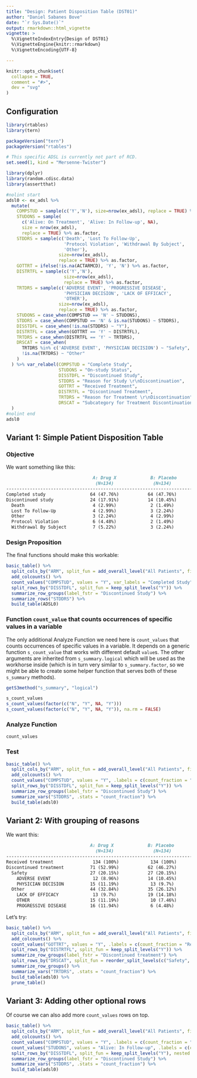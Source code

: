 ---
title: "Design: Patient Disposition Table (DST01)"
author: "Daniel Sabanes Bove"
date: "`r Sys.Date()`"
output: rmarkdown::html_vignette
vignette: >
  %\VignetteIndexEntry{Design of DST01}
  %\VignetteEngine{knitr::rmarkdown}
  %\VignetteEncoding{UTF-8}

---

```{r, include = FALSE}
knitr::opts_chunk$set(
  collapse = TRUE,
  comment = "#>",
  dev = "svg"
)
```

## Configuration

```{r setup}
library(rtables)
library(tern)

packageVersion("tern")
packageVersion("rtables")
```

```{r data, results = "asis", eval = TRUE}

# This specific ADSL is currently not part of RCD.
set.seed(1, kind = "Mersenne-Twister")

library(dplyr)
library(random.cdisc.data)
library(assertthat)

#nolint start
adsl0 <- ex_adsl %>%
  mutate(
    COMPSTUD = sample(c('Y','N'), size=nrow(ex_adsl), replace = TRUE) %>% as.factor,
    STUDONS = sample(
      c('Alive: On Treatment', 'Alive: In Follow-up', NA), 
      size = nrow(ex_adsl), 
      replace = TRUE) %>% as.factor,
    STDDRS = sample(c('Death', 'Lost To Follow-Up',
                      'Protocol Violation', 'Withdrawal By Subject',
                      'Other'),
                    size=nrow(ex_adsl),
                    replace = TRUE) %>% as.factor,
    GOTTRT = ifelse(!is.na(ACTARMCD), 'Y', 'N') %>% as.factor,
    DISTRTFL = sample(c('Y','N'),
                      size=nrow(ex_adsl),
                      replace = TRUE) %>% as.factor,
    TRTDRS = sample(c('ADVERSE EVENT', 'PROGRESSIVE DISEASE',
                      'PHYSICIAN DECISION', 'LACK OF EFFICACY',
                      'OTHER'),
                    size=nrow(ex_adsl),
                    replace = TRUE) %>% as.factor,
    STUDONS = case_when(COMPSTUD == 'N' ~ STUDONS),
    STDDRS = case_when(COMPSTUD == 'N' & is.na(STUDONS) ~ STDDRS),
    DISSTDFL = case_when(!is.na(STDDRS) ~ "Y"),
    DISTRTFL = case_when(GOTTRT == 'Y' ~ DISTRTFL),
    TRTDRS = case_when(DISTRTFL == 'Y' ~ TRTDRS),
    DRSCAT = case_when(
      TRTDRS %in% c('ADVERSE EVENT', 'PHYSICIAN DECISION') ~ "Safety",
      !is.na(TRTDRS) ~ "Other"
    )
  ) %>% var_relabel(COMPSTUD = "Complete Study",
                    STUDONS = "On-study Status",
                    DISSTDFL = "Discontinued Study",
                    STDDRS = "Reason for Study \r\nDiscontinuation",
                    GOTTRT = "Received Treatment",
                    DISTRTFL = "Discontinued Treatment",
                    TRTDRS = "Reason for Treatment \r\nDiscontinuation",
                    DRSCAT = "Subcategory for Treatment Discontinuation"
  )
#nolint end
adsl0
```

## Variant 1: Simple Patient Disposition Table

### Objective

We want something like this:

````markdown
                                 A: Drug X             B: Placebo          C: Combination         All Patients 
                                  (N=134)               (N=134)               (N=132)               (N=400)    
---------------------------------------------------------------------------------------------------------------
Completed study                 64 (47.76%)           64 (47.76%)           69 (52.27%)           197 (49.25%) 
Discontinued study              24 (17.91%)           14 (10.45%)           20 (15.15%)            58 (14.5%)  
  Death                          4 (2.99%)             2 (1.49%)             5 (3.79%)             11 (2.75%)  
  Lost To Follow-Up              4 (2.99%)             3 (2.24%)             1 (0.76%)               8 (2%)    
  Other                          3 (2.24%)             4 (2.99%)             4 (3.03%)             11 (2.75%)  
  Protocol Violation             6 (4.48%)             2 (1.49%)             6 (4.55%)             14 (3.5%)   
  Withdrawal By Subject          7 (5.22%)             3 (2.24%)             4 (3.03%)             14 (3.5%)   
````

### Design Proposition

The final functions should make this workable:

```{r target, eval = FALSE}
basic_table() %>%
  split_cols_by("ARM", split_fun = add_overall_level("All Patients", first = FALSE)) %>%
  add_colcounts() %>%
  count_values("COMPSTUD", values = "Y", var_labels = "Completed Study") %>%
  split_rows_by("DISSTDFL", split_fun = keep_split_levels("Y")) %>%
  summarize_row_groups(label_fstr = "Discontinued Study") %>%
  summarize_rows("STDDRS") %>%
  build_table(ADSL0)
```

### Function `count_value` that counts occurrences of specific values in a variable

The only additional Analyze Function we need here is `count_values` that counts occurrences of 
specific values in a variable. It depends on a generic function `s_count_value` that works with
different default `value`s. The other arguments are inherited from `s_summary.logical` which will 
be used as the workhorse inside (which is in turn very similar to `s_summary.factor`, so we might be 
able to create some helper function that serves both of these `s_summary` methods).

```{r s_summary.logical}
getS3method("s_summary", "logical")
```

```{r s_count_value}
s_count_values
s_count_values(factor(c("N", "Y", NA, "Y")))
s_count_values(factor(c("N", "Y", NA, "Y")), na.rm = FALSE)
```

### Analyze Function

```{r count_values}
count_values
```

### Test 

```{r simple variant test}
basic_table() %>%
  split_cols_by("ARM", split_fun = add_overall_level("All Patients", first = FALSE)) %>%
  add_colcounts() %>%
  count_values("COMPSTUD", values = "Y", .labels = c(count_fraction = "Completed Study")) %>%
  split_rows_by("DISSTDFL", split_fun = keep_split_levels("Y")) %>%
  summarize_row_groups(label_fstr = "Discontinued Study") %>%
  summarize_vars("STDDRS", .stats = "count_fraction") %>%
  build_table(adsl0)
```

## Variant 2: With grouping of reasons

We want this:

```markdown
                                A: Drug X             B: Placebo          C: Combination         All Patients 
                                  (N=134)               (N=134)               (N=132)               (N=400)    
---------------------------------------------------------------------------------------------------------------
Received treatment               134 (100%)            134 (100%)            132 (100%)            400 (100%)  
Discontinued treatment          71 (52.99%)           62 (46.27%)           75 (56.82%)            208 (52%)   
  Safety                        27 (20.15%)           27 (20.15%)            26 (19.7%)             80 (20%)   
    ADVERSE EVENT                12 (8.96%)           14 (10.45%)           15 (11.36%)           41 (10.25%)  
    PHYSICIAN DECISION          15 (11.19%)            13 (9.7%)             11 (8.33%)            39 (9.75%)  
  Other                         44 (32.84%)           35 (26.12%)           49 (37.12%)            128 (32%)   
    LACK OF EFFICACY             13 (9.7%)            19 (14.18%)           21 (15.91%)           53 (13.25%)  
    OTHER                       15 (11.19%)            10 (7.46%)            12 (9.09%)            37 (9.25%)  
    PROGRESSIVE DISEASE         16 (11.94%)            6 (4.48%)            16 (12.12%)            38 (9.5%) 
```

Let's try:

```{r subgrouping}
basic_table() %>%
  split_cols_by("ARM", split_fun = add_overall_level("All Patients", first = FALSE)) %>%
  add_colcounts() %>%
  count_values("GOTTRT", values = "Y", .labels = c(count_fraction = "Received treatment")) %>%
  split_rows_by("DISTRTFL", split_fun = keep_split_levels("Y")) %>%
  summarize_row_groups(label_fstr = "Discontinued treatment") %>%
  split_rows_by("DRSCAT", split_fun = reorder_split_levels(c("Safety", "Other"))) %>%
  summarize_row_groups() %>%
  summarize_vars("TRTDRS", .stats = "count_fraction") %>%
  build_table(adsl0) %>%
  prune_table()
```

## Variant 3: Adding other optional rows

Of course we can also add more `count_values` rows on top. 

```{r optional rows}
basic_table() %>%
  split_cols_by("ARM", split_fun = add_overall_level("All Patients", first = FALSE)) %>%
  add_colcounts() %>%
  count_values("COMPSTUD", values = "Y", .labels = c(count_fraction = "Completed Study")) %>%
  count_values("STUDONS", values = "Alive: In Follow-up", .labels = c(count_fraction = "Alive: In Follow-up")) %>%
  split_rows_by("DISSTDFL", split_fun = keep_split_levels("Y"), nested = FALSE) %>%
  summarize_row_groups(label_fstr = "Discontinued Study") %>%
  summarize_vars("STDDRS", .stats = "count_fraction") %>%
  build_table(adsl0)
```
